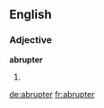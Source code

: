 ==English==

===Adjective===
'''abrupter'''
# {{comparative of|abrupt}}

[[de:abrupter]]
[[fr:abrupter]]